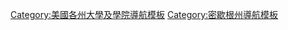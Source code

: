 {{template category|type=navbox}}
[[Category:美國各州大學及學院導航模板|Category:美國各州大學及學院導航模板]]
[[Category:密歇根州導航模板|Category:密歇根州導航模板]]